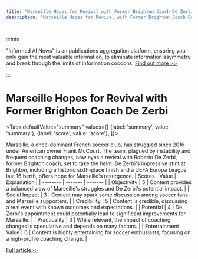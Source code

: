 ```yaml
---
title: "Marseille Hopes for Revival with Former Brighton Coach De Zerbi"
description: "Marseille Hopes for Revival with Former Brighton Coach De Zerbi"

---
```



:::info

"Informed AI News" is an publications aggregation platform, ensuring you only gain the most valuable information, to eliminate information asymmetry and break through the limits of information cocoons.  [Find out more >>](/)

:::

# Marseille Hopes for Revival with Former Brighton Coach De Zerbi


<Tabs
	defaultValue="summary"
	values={[
	{label: 'summary', value: 'summary'},
	{label: 'score', value: 'score'},
]}>
<TabItem value="summary">


Marseille, a once-dominant French soccer club, has struggled since 2016 under American owner Frank McCourt. The team, plagued by instability and frequent coaching changes, now eyes a revival with Roberto De Zerbi, former Brighton coach, set to take the helm. De Zerbi's impressive stint at Brighton, including a historic sixth-place finish and a UEFA Europa League last 16 berth, offers hope for Marseille's resurgence.
</TabItem>
<TabItem value="score">
	| Scores     | Value   | Explanation |
	| -------- | ------- | ------- |
	| Objectivity  | 5    | Content provides a balanced view of Marseille's struggles and De Zerbi's potential impact.    |
	| Social Impact | 3     | Content may spark some discussion among soccer fans and Marseille supporters.    |
	| Credibility    | 5    | Content is credible, discussing a real event with known outcomes and expectations.    |
	| Potential    | 4    | De Zerbi's appointment could potentially lead to significant improvements for Marseille.    |
	| Practicality    | 3    | While relevant, the impact of coaching changes is speculative and depends on many factors.    |
	| Entertainment Value    | 6    | Content is highly entertaining for soccer enthusiasts, focusing on a high-profile coaching change.    |
</TabItem>
</Tabs>

[Full article>>](https://apnews.com/article/roberto-de-zerbi-marseille-france-coach-a32964af57d1af0172161577ed50a44c)
